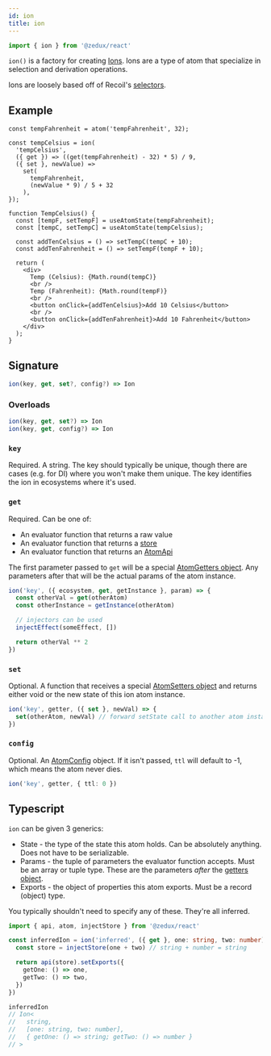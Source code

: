 ```yaml
---
id: ion
title: ion
---
```



```ts
import { ion } from '@zedux/react'
```

`ion()` is a factory for creating [Ions](../classes/Ion). Ions are a type of atom that specialize in selection and derivation operations.

Ions are loosely based off of Recoil's [selectors](https://recoiljs.org/docs/api-reference/core/selector).

## Example

```tsx live ecosystemId=ion/example resultVar=TempCelsius
const tempFahrenheit = atom('tempFahrenheit', 32);

const tempCelsius = ion(
  'tempCelsius',
  ({ get }) => ((get(tempFahrenheit) - 32) * 5) / 9,
  ({ set }, newValue) =>
    set(
      tempFahrenheit,
      (newValue * 9) / 5 + 32
    ),
});

function TempCelsius() {
  const [tempF, setTempF] = useAtomState(tempFahrenheit);
  const [tempC, setTempC] = useAtomState(tempCelsius);

  const addTenCelsius = () => setTempC(tempC + 10);
  const addTenFahrenheit = () => setTempF(tempF + 10);

  return (
    <div>
      Temp (Celsius): {Math.round(tempC)}
      <br />
      Temp (Fahrenheit): {Math.round(tempF)}
      <br />
      <button onClick={addTenCelsius}>Add 10 Celsius</button>
      <br />
      <button onClick={addTenFahrenheit}>Add 10 Fahrenheit</button>
    </div>
  );
}
```

## Signature

```ts
ion(key, get, set?, config?) => Ion
```

### Overloads

```ts
ion(key, get, set?) => Ion
ion(key, get, config?) => Ion
```

### `key`

Required. A string. The key should typically be unique, though there are cases (e.g. for DI) where you won't make them unique. The key identifies the ion in ecosystems where it's used.

<AtomKeyDesc />

### `get`

Required. Can be one of:

- An evaluator function that returns a raw value
- An evaluator function that returns a [store](../classes/Store)
- An evaluator function that returns an [AtomApi](../classes/AtomApi)

The first parameter passed to `get` will be a special [AtomGetters object](../types/AtomGetters). Any parameters after that will be the actual params of the atom instance.

```ts
ion('key', ({ ecosystem, get, getInstance }, param) => {
  const otherVal = get(otherAtom)
  const otherInstance = getInstance(otherAtom)

  // injectors can be used
  injectEffect(someEffect, [])

  return otherVal ** 2
})
```

### `set`

Optional. A function that receives a special [AtomSetters object](../types/AtomSetters) and returns either void or the new state of this ion atom instance.

```ts
ion('key', getter, ({ set }, newVal) => {
  set(otherAtom, newVal) // forward setState call to another atom instance
})
```

### `config`

Optional. An [AtomConfig](../types/AtomConfig) object. If it isn't passed, `ttl` will default to -1, which means the atom never dies.

```ts
ion('key', getter, { ttl: 0 })
```

## Typescript

`ion` can be given 3 generics:

- State - the type of the state this atom holds. Can be absolutely anything. Does not have to be serializable.
- Params - the tuple of parameters the evaluator function accepts. Must be an array or tuple type. These are the parameters _after_ the [getters object](../types/AtomGetters).
- Exports - the object of properties this atom exports. Must be a record (object) type.

You typically shouldn't need to specify any of these. They're all inferred.

```ts
import { api, atom, injectStore } from '@zedux/react'

const inferredIon = ion('inferred', ({ get }, one: string, two: number) => {
  const store = injectStore(one + two) // string + number = string

  return api(store).setExports({
    getOne: () => one,
    getTwo: () => two,
  })
})

inferredIon
// Ion<
//   string,
//   [one: string, two: number],
//   { getOne: () => string; getTwo: () => number }
// >
```
